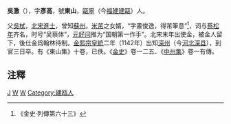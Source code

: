 '''吳激'''（{{bd|？||1142年|catIdx=W}}），字'''彥高'''，號'''東山'''，[[甌寧|甌寧]]（今[[福建|福建]][[建甌|建甌]]）人。

父[[吳栻|吳栻]]，[[北宋|北宋]][[進士|進士]]，曾知[[蘇州|蘇州]]。[[米芾|米芾]]之女婿，“字畫俊逸，得芾筆意”<ref>《金史·列傳第六十三》</ref>，词与[[蔡松年|蔡松年]]齐名，时号“吴蔡体”，[[元好问|元好问]]推为“国朝第一作手”。北宋末年出使金，被金人留下，後仕金爲翰林待制。[[金熙宗|金熙宗]][[皇統|皇統]]二年（1142年）出知[[深州|深州]]（今[[河北|河北]][[深县|深县]]），到官三日卒。有《東山集》十卷，已佚。《[[金史|金史]]》卷一二五、《[[中州集|中州集]]》卷一有傳。

==注釋==
<div class="references-small">
<references />
</div>

[[Category:吴姓|J]]
[[Category:宋朝政治人物|W]]
[[Category:金朝政治人物|W]]
[[Category:建瓯人|Category:建瓯人]]